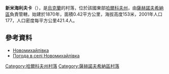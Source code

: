 {{coord|49|13|32|N|35|57|54|E|scale:100000_region:UA|display=title}}

'''新米海利夫卡'''（{{lang-uk|Новомихайлівка}}），是[[烏克蘭|烏克蘭]]的村落，位於該國東部[[哈爾科夫州|哈爾科夫州]]，由[[薩赫諾夫希納區|薩赫諾夫希納區]]負責管轄，始建於1870年，面積0.42平方公里，海拔高度153米，2001年人口177，人口密度每平方公里421.4人。

==參考資料==
* [http://w1.c1.rada.gov.ua/pls/z7502/A005?rdat1=09.01.2009&rf7571=33985 Новомихайлівка]{{dead link|date=2018年3月 |bot=InternetArchiveBot |fix-attempted=yes }}
* [http://weather.in.ua/ua/har'kovskaja/17773 Погода в селі Новомихайлівка] {{Wayback|url=http://weather.in.ua/ua/har%27kovskaja/17773 |date=20200813182447 }}

{{DEFAULTSORT:Новомихайлівка}}
[[Category:哈爾科夫州村落|Category:哈爾科夫州村落]]
[[Category:薩赫諾夫希納區村落|Category:薩赫諾夫希納區村落]]


{{Kharkiv-geo-stub}}